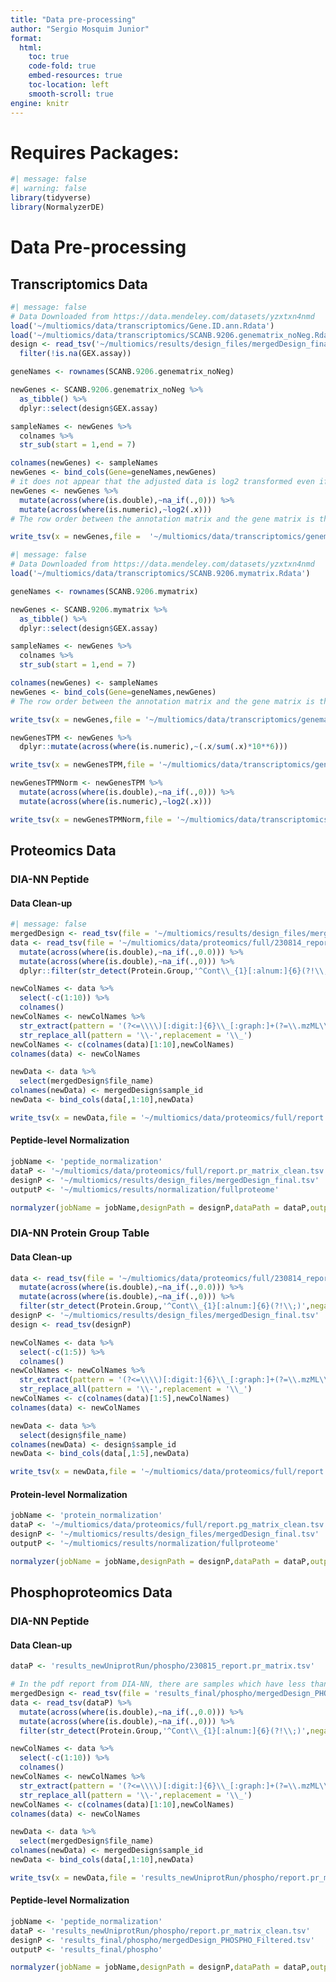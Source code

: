 ```yaml
---
title: "Data pre-processing"
author: "Sergio Mosquim Junior"
format:
  html:
    toc: true
    code-fold: true
    embed-resources: true
    toc-location: left
    smooth-scroll: true
engine: knitr
---
```


# Requires Packages:
```r
#| message: false
#| warning: false
library(tidyverse)
library(NormalyzerDE)
```

# Data Pre-processing

## Transcriptomics Data
```r
#| message: false
# Data Downloaded from https://data.mendeley.com/datasets/yzxtxn4nmd
load('~/multiomics/data/transcriptomics/Gene.ID.ann.Rdata')
load('~/multiomics/data/transcriptomics/SCANB.9206.genematrix_noNeg.Rdata')
design <- read_tsv('~/multiomics/results/design_files/mergedDesign_final.tsv') %>% 
  filter(!is.na(GEX.assay))

geneNames <- rownames(SCANB.9206.genematrix_noNeg)

newGenes <- SCANB.9206.genematrix_noNeg %>% 
  as_tibble() %>% 
  dplyr::select(design$GEX.assay)

sampleNames <- newGenes %>% 
  colnames %>% 
  str_sub(start = 1,end = 7)

colnames(newGenes) <- sampleNames
newGenes <- bind_cols(Gene=geneNames,newGenes)
# it does not appear that the adjusted data is log2 transformed even if it is described as being (max value is over 70000)
newGenes <- newGenes %>% 
  mutate(across(where(is.double),~na_if(.,0))) %>% 
  mutate(across(where(is.numeric),~log2(.x)))
# The row order between the annotation matrix and the gene matrix is the same, so one can just swap gene names

write_tsv(x = newGenes,file =  '~/multiomics/data/transcriptomics/genematrix_filtered_adjusted.tsv')
```

```r
#| message: false
# Data Downloaded from https://data.mendeley.com/datasets/yzxtxn4nmd
load('~/multiomics/data/transcriptomics/SCANB.9206.mymatrix.Rdata')

geneNames <- rownames(SCANB.9206.mymatrix)

newGenes <- SCANB.9206.mymatrix %>% 
  as_tibble() %>% 
  dplyr::select(design$GEX.assay)

sampleNames <- newGenes %>% 
  colnames %>% 
  str_sub(start = 1,end = 7)

colnames(newGenes) <- sampleNames
newGenes <- bind_cols(Gene=geneNames,newGenes)
# The row order between the annotation matrix and the gene matrix is the same, so one can just swap gene names

write_tsv(x = newGenes,file = '~/multiomics/data/transcriptomics/genematrix_filtered_unadjusted.tsv')

newGenesTPM <- newGenes %>% 
  dplyr::mutate(across(where(is.numeric),~(.x/sum(.x)*10**6)))

write_tsv(x = newGenesTPM,file = '~/multiomics/data/transcriptomics/genematrix_unadjusted_tpm.tsv')

newGenesTPMNorm <- newGenesTPM %>% 
  mutate(across(where(is.double),~na_if(.,0))) %>% 
  mutate(across(where(is.numeric),~log2(.x)))

write_tsv(x = newGenesTPMNorm,file = '~/multiomics/data/transcriptomics/genematrix_unadjusted_tpm_normalized.tsv')
```


## Proteomics Data
### DIA-NN Peptide
#### Data Clean-up
```r
#| message: false
mergedDesign <- read_tsv(file = '~/multiomics/results/design_files/mergedDesign_final.tsv')
data <- read_tsv(file = '~/multiomics/data/proteomics/full/230814_report.pr_matrix.tsv') %>% 
  mutate(across(where(is.double),~na_if(.,0.0))) %>% 
  mutate(across(where(is.double),~na_if(.,0))) %>% 
  dplyr::filter(str_detect(Protein.Group,'^Cont\\_{1}[:alnum:]{6}(?!\\;)',negate = TRUE)) #remove rows with contaminant as single ID

newColNames <- data %>%
  select(-c(1:10)) %>%
  colnames()
newColNames <- newColNames %>%
  str_extract(pattern = '(?<=\\\\)[:digit:]{6}\\_[:graph:]+(?=\\.mzML\\.dia)') %>%
  str_replace_all(pattern = '\\-',replacement = '\\_')
newColNames <- c(colnames(data)[1:10],newColNames)
colnames(data) <- newColNames

newData <- data %>% 
  select(mergedDesign$file_name)
colnames(newData) <- mergedDesign$sample_id
newData <- bind_cols(data[,1:10],newData)

write_tsv(x = newData,file = '~/multiomics/data/proteomics/full/report.pr_matrix_clean.tsv')
```

#### Peptide-level Normalization
```r
jobName <- 'peptide_normalization'
dataP <- '~/multiomics/data/proteomics/full/report.pr_matrix_clean.tsv'
designP <- '~/multiomics/results/design_files/mergedDesign_final.tsv'
outputP <- '~/multiomics/results/normalization/fullproteome'

normalyzer(jobName = jobName,designPath = designP,dataPath = dataP,outputDir = outputP,normalizeRetentionTime = FALSE,zeroToNA = TRUE,sampleColName = 'sample_id',groupColName = 'group',writeReportAsPngs = TRUE)
```

### DIA-NN Protein Group Table
#### Data Clean-up
```r
data <- read_tsv(file = '~/multiomics/data/proteomics/full/230814_report.pg_matrix.tsv') %>% 
  mutate(across(where(is.double),~na_if(.,0.0))) %>% 
  mutate(across(where(is.double),~na_if(.,0))) %>% 
  filter(str_detect(Protein.Group,'^Cont\\_{1}[:alnum:]{6}(?!\\;)',negate = TRUE))
designP <- '~/multiomics/results/design_files/mergedDesign_final.tsv'
design <- read_tsv(designP)

newColNames <- data %>% 
  select(-c(1:5)) %>% 
  colnames()
newColNames <- newColNames %>%
  str_extract(pattern = '(?<=\\\\)[:digit:]{6}\\_[:graph:]+(?=\\.mzML\\.dia)') %>% 
  str_replace_all(pattern = '\\-',replacement = '\\_')
newColNames <- c(colnames(data)[1:5],newColNames)
colnames(data) <- newColNames

newData <- data %>% 
  select(design$file_name)
colnames(newData) <- design$sample_id
newData <- bind_cols(data[,1:5],newData)

write_tsv(x = newData,file = '~/multiomics/data/proteomics/full/report.pg_matrix_clean.tsv')
```

#### Protein-level Normalization
```r
jobName <- 'protein_normalization'
dataP <- '~/multiomics/data/proteomics/full/report.pg_matrix_clean.tsv'
designP <- '~/multiomics/results/design_files/mergedDesign_final.tsv'
outputP <- '~/multiomics/results/normalization/fullproteome'

normalyzer(jobName = jobName,designPath = designP,dataPath = dataP,outputDir = outputP,normalizeRetentionTime = FALSE,zeroToNA = TRUE,sampleColName = 'sample_id',groupColName = 'group',writeReportAsPngs = TRUE)
```


## Phosphoproteomics Data
### DIA-NN Peptide
#### Data Clean-up
```r
dataP <- 'results_newUniprotRun/phospho/230815_report.pr_matrix.tsv'

# In the pdf report from DIA-NN, there are samples which have less than 10 000 precursors at 1% FDR. Therefore, before proceeding, these samples will be removed.
mergedDesign <- read_tsv(file = 'results_final/phospho/mergedDesign_PHOSPHO_Filtered.tsv')
data <- read_tsv(dataP) %>% 
  mutate(across(where(is.double),~na_if(.,0.0))) %>% 
  mutate(across(where(is.double),~na_if(.,0))) %>% 
  filter(str_detect(Protein.Group,'^Cont\\_{1}[:alnum:]{6}(?!\\;)',negate = TRUE))

newColNames <- data %>%
  select(-c(1:10)) %>%
  colnames()
newColNames <- newColNames %>%
  str_extract(pattern = '(?<=\\\\)[:digit:]{6}\\_[:graph:]+(?=\\.mzML\\.dia)') %>%
  str_replace_all(pattern = '\\-',replacement = '\\_')
newColNames <- c(colnames(data)[1:10],newColNames)
colnames(data) <- newColNames

newData <- data %>% 
  select(mergedDesign$file_name)
colnames(newData) <- mergedDesign$sample_id
newData <- bind_cols(data[,1:10],newData)

write_tsv(x = newData,file = 'results_newUniprotRun/phospho/report.pr_matrix_clean.tsv')
```

#### Peptide-level Normalization
```r
jobName <- 'peptide_normalization'
dataP <- 'results_newUniprotRun/phospho/report.pr_matrix_clean.tsv'
designP <- 'results_final/phospho/mergedDesign_PHOSPHO_Filtered.tsv'
outputP <- 'results_final/phospho'

normalyzer(jobName = jobName,designPath = designP,dataPath = dataP,outputDir = outputP,normalizeRetentionTime = FALSE,zeroToNA = TRUE,sampleColName = 'sample_id',groupColName = 'group')
```